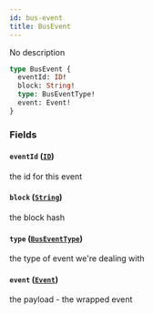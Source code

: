 ```yaml
---
id: bus-event
title: BusEvent
---
```



No description

```graphql
type BusEvent {
  eventId: ID!
  block: String!
  type: BusEventType!
  event: Event!
}
```


### Fields

#### `eventId` ([`ID`](/docs/testnet/graphql/scalars/id))

the id for this event


#### `block` ([`String`](/docs/testnet/graphql/scalars/string))

the block hash


#### `type` ([`BusEventType`](/docs/testnet/graphql/enums/bus-event-type))

the type of event we're dealing with


#### `event` ([`Event`](/docs/testnet/graphql/unions/event))

the payload - the wrapped event




